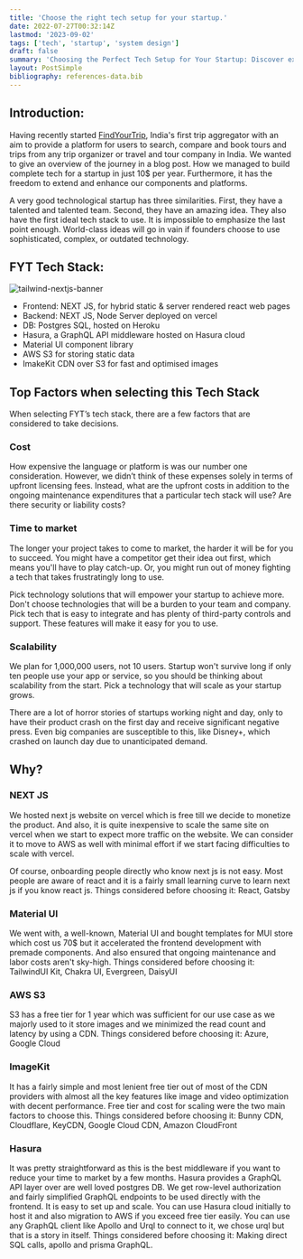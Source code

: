 ```yaml
---
title: 'Choose the right tech setup for your startup.'
date: 2022-07-27T00:32:14Z
lastmod: '2023-09-02'
tags: ['tech', 'startup', 'system design']
draft: false
summary: 'Choosing the Perfect Tech Setup for Your Startup: Discover expert insights, tips, and recommendations for building the ideal tech infrastructure. Elevate your startup with informed decisions!'
layout: PostSimple
bibliography: references-data.bib
---
```


<TOCInline toc={props.toc} asDisclosure />

## Introduction:

Having recently started [FindYourTrip](https://www.findyourtrip.in/), India's first trip
aggregator with an aim to provide a platform for users to search, compare and book tours and trips
from any trip organizer or travel and tour company in India. We wanted to give an overview of the
journey in a blog post. How we managed to build complete tech for a startup in just 10$ per year.
Furthermore, it has the freedom to extend and enhance our components and platforms.

A very good technological startup has three similarities. First, they have a talented and talented
team. Second, they have an amazing idea. They also have the first ideal tech stack to use. It is
impossible to emphasize the last point enough. World-class ideas will go in vain if founders
choose to use sophisticated, complex, or outdated technology.

## FYT Tech Stack:

![tailwind-nextjs-banner](/static/images/FYT-tech-architecture.png)

- Frontend: NEXT JS, for hybrid static & server rendered react web pages
- Backend: NEXT JS, Node Server deployed on vercel
- DB: Postgres SQL, hosted on Heroku
- Hasura, a GraphQL API middleware hosted on Hasura cloud
- Material UI component library
- AWS S3 for storing static data
- ImakeKit CDN over S3 for fast and optimised images

## Top Factors when selecting this Tech Stack

When selecting FYT’s tech stack, there are a few factors that are considered to take decisions.

### Cost

How expensive the language or platform is was our number one consideration. However, we didn’t
think of these expenses solely in terms of upfront licensing fees. Instead, what are the upfront
costs in addition to the ongoing maintenance expenditures that a particular tech stack will use?
Are there security or liability costs?

### Time to market

The longer your project takes to come to market, the harder it will be for you to succeed. You
might have a competitor get their idea out first, which means you'll have to play catch-up. Or,
you might run out of money fighting a tech that takes frustratingly long to use.

Pick technology solutions that will empower your startup to achieve more. Don't choose technologies that will be a
burden to your team and company. Pick tech that is easy to integrate and has plenty of third-party
controls and support. These features will make it easy for you to use.

### Scalability

We plan for 1,000,000 users, not 10 users. Startup won't survive long if only ten people use your
app or service, so you should be thinking about scalability from the start. Pick a technology that
will scale as your startup grows.

There are a lot of horror stories of startups working night and day, only to have their product
crash on the first day and receive significant negative press. Even big companies are susceptible
to this, like Disney+, which crashed on launch day due to unanticipated demand.

## Why?

### NEXT JS

We hosted next js website on vercel which is free till we decide to monetize the product. And
also, it is quite inexpensive to scale the same site on vercel when we start to expect more
traffic on the website. We can consider it to move to AWS as well with minimal effort if we start
facing difficulties to scale with vercel.

Of course, onboarding people directly who know next js is not easy. Most people are aware of react
and it is a fairly small learning curve to learn next js if you know react js. Things considered
before choosing it: React, Gatsby

### Material UI

We went with, a well-known, Material UI and bought templates for MUI store which cost us 70$ but
it accelerated the frontend development with premade components. And also ensured that ongoing
maintenance and labor costs aren't sky-high. Things considered before choosing it: TailwindUI Kit,
Chakra UI, Evergreen, DaisyUI

### AWS S3

S3 has a free tier for 1 year which was sufficient for our use case as we majorly used to it store
images and we minimized the read count and latency by using a CDN. Things considered before
choosing it: Azure, Google Cloud

### ImageKit

It has a fairly simple and most lenient free tier out of most of the CDN providers with almost all
the key features like image and video optimization with decent performance. Free tier and cost for
scaling were the two main factors to choose this. Things considered before choosing it: Bunny CDN,
Cloudflare, KeyCDN, Google Cloud CDN, Amazon CloudFront

### Hasura

It was pretty straightforward as this is the best middleware if you want to reduce your time to
market by a few months. Hasura provides a GraphQL API layer over are well loved postgres DB. We
get row-level authorization and fairly simplified GraphQL endpoints to be used directly with the
frontend. It is easy to set up and scale. You can use Hasura cloud initially to host it and also
migration to AWS if you exceed free tier easily. You can use any GraphQL client like Apollo and
Urql to connect to it, we chose urql but that is a story in itself. Things considered before
choosing it: Making direct SQL calls, apollo and prisma GraphQL.
